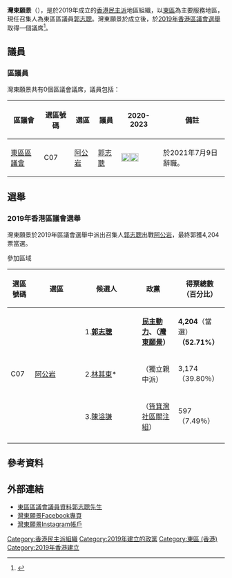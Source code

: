 {{香港政黨表
|中文名稱= 灣東願景
|英文名稱= Shau Kei Wan East Future
|黨徽文件名= 
|色彩編碼={{Party meta/color/灣東願景}}
|主席=
|頭銜1= 召集人
|姓名1= [[郭志聰|郭志聰]]
|創立=2019年1月5日
|總部=
|黨員人數= 
|象徵顏色={{color box|{{Party meta/color/灣東願景}}}} 
|政黨口號=民主，筲箕灣，香港人
|立法會議席={{Infobox political party/seats|0|70|hex={{Party meta/color/灣東願景}}}}
|區議會議席={{Infobox political party/seats|0|479|hex={{Party meta/color/灣東願景}}}}
|政治派系=[[民主派_(香港)|民主派]]
|意識形態= [[中間偏左|中間偏左]]
|政治立場=[[民主主義|民主主義]]
|網站={{facebook|skweastfuture/}} 
}}
'''灣東願景'''（{{lang-en|'''Shau Kei Wan East Future'''}}），是於2019年成立的[[香港|香港]][[民主派_(香港)|民主派]]地區組織，以[[東區_(香港)|東區]]為主要服務地區，現任召集人為東區區議員[[郭志聰|郭志聰]]。灣東願景於成立後，於[[2019年香港區議會選舉|2019年香港區議會選舉]]取得一個議席<ref>{{cite news |title=【光復區會●港島結果】民主派3區近全勝！灣仔議席過半 張國鈞墮馬 |url=https://hk.appledaily.com/local/20191125/HSNPS5XYB23XFHMIBB7UQM7N4I/ |work=蘋果日報 |date=2019-11-25 |accessdate=2020-11-20 |archive-date=2021-03-13 |archive-url=https://web.archive.org/web/20210313053852/https://hk.appledaily.com/local/20191125/HSNPS5XYB23XFHMIBB7UQM7N4I/ |dead-url=yes }}</ref>。

==議員==
===區議員===
灣東願景共有0個區議會議席，議員包括：
{| class="wikitable" style="text-align:center"
! 區議會 !! 選區號碼 !! 選區 !! 議員 !! 2020-2023 !! 備註
|-
|rowspan="3"|[[東區區議會|東區區議會]]||C07||[[阿公岩_(選區)|阿公岩]]||[[郭志聰|郭志聰]]
|[[File:Black_check.svg|20px]]{{to}}[[File:X_mark.svg|20px]]||於2021年7月9日辭職。
|}

==選舉==
===2019年香港區議會選舉===
{{Main|2019年香港區議會選舉}}
灣東願景於2019年區議會選舉中派出召集人[[郭志聰|郭志聰]]出戰[[阿公岩_(選區)|阿公岩]]，最終郭獲4,204票當選。
; 參加區域
{{HideH|參加區域}}
{| class="wikitable" style="text-align:center; font-size:small"
! width="40" | 選區號碼 !! width="100" | 選區 !! width="100" | 候選人 !! colspan="2" width="100" | 政黨 !! width="100" | 得票總數<br>（百分比）!! width="100" | 有效票總數<br>（百分比）
|-
|rowspan=3|C07||rowspan=3|[[阿公岩_(選區)|阿公岩]]||1.'''[[郭志聰|郭志聰]]'''||bgcolor={{Party_meta/color/灣東願景}}| ||'''[[民主動力|民主動力]]、（[[灣東願景|灣東願景]]）'''||'''4,204'''（當選）'''（52.71%）'''
|rowspan=3|7,975<br>（69.46%）
|-
|2.[[林其東|林其東]]*||bgcolor=#FFB8B4| ||（獨立親中派）||3,174<br>（39.80％）
|-
|3.[[陳溢謙|陳溢謙]]||bgcolor={{Party_meta/color/獨立}}| ||（[[筲箕灣社區關注組|筲箕灣社區關注組]]）||597<br>（7.49％）
|-
|} 
{{HideF}}

==參考資料==
{{reflist}}

==外部連結==
*[http://www.districtcouncils.gov.hk/east/tc_chi/members/info/dc_member_list_detail.php?member_id=2673 東區區議會議員資料郭志聰先生]{{Wayback|url=http://www.districtcouncils.gov.hk/east/tc_chi/members/info/dc_member_list_detail.php?member_id=2673 |date=20210313060645 }}
*[https://www.facebook.com/skweastfuture 灣東願景Facebook專頁]{{Wayback|url=https://www.facebook.com/skweastfuture |date=20190918164434 }}
*[https://www.instagram.com/skweastfuture 灣東願景Instagram帳戶]

{{香港政黨}}
[[Category:香港民主派組織|Category:香港民主派組織]]
[[Category:2019年建立的政黨|Category:2019年建立的政黨]]
[[Category:東區_(香港)|Category:東區 (香港)]]
[[Category:2019年香港建立|Category:2019年香港建立]]